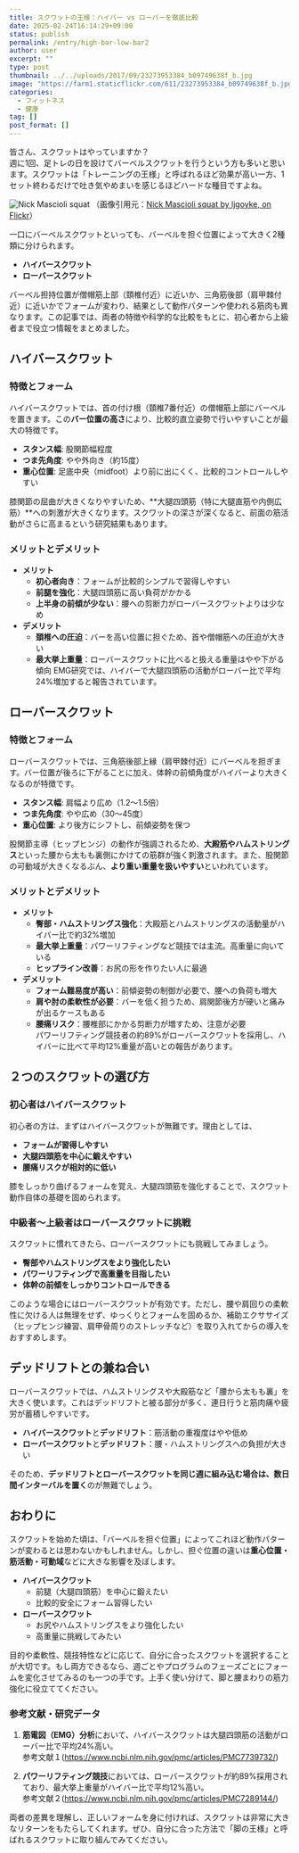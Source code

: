 ```yaml
---
title: スクワットの王様：ハイバー vs ローバーを徹底比較
date: 2025-02-24T16:14:29+09:00
status: publish
permalink: /entry/high-bar-low-bar2
author: user
excerpt: ""
type: post
thumbnail: ../../uploads/2017/09/23273953384_b09749638f_b.jpg
image: "https://farm1.staticflickr.com/611/23273953384_b09749638f_b.jpg"
categories:
  - フィットネス
  - 健康
tag: []
post_format: []
---
```


皆さん、スクワットはやっていますか？  
週に1回、足トレの日を設けてバーベルスクワットを行うという方も多いと思います。スクワットは「トレーニングの王様」と呼ばれるほど効果が高い一方、1セット終わるだけで吐き気やめまいを感じるほどハードな種目ですよね。

![Nick Mascioli squat](https://farm1.staticflickr.com/611/23273953384_b09749638f_b.jpg)
（画像引用元：[Nick Mascioli squat by ljgoyke, on Flickr](https://www.flickr.com/photos/125473839@N07/23273953384/)）

一口にバーベルスクワットといっても、バーベルを担ぐ位置によって大きく2種類に分けられます。
- **ハイバースクワット**
- **ローバースクワット**

バーベル担持位置が僧帽筋上部（頚椎付近）に近いか、三角筋後部（肩甲棘付近）に近いかでフォームが変わり、結果として動作パターンや使われる筋肉も異なります。この記事では、両者の特徴や科学的な比較をもとに、初心者から上級者まで役立つ情報をまとめました。

## ハイバースクワット

### 特徴とフォーム
ハイバースクワットでは、首の付け根（頚椎7番付近）の僧帽筋上部にバーベルを置きます。この**バー位置の高さ**により、比較的直立姿勢で行いやすいことが最大の特徴です。  
- **スタンス幅**: 股関節幅程度  
- **つま先角度**: やや外向き（約15度）  
- **重心位置**: 足底中央（midfoot）より前に出にくく、比較的コントロールしやすい  

膝関節の屈曲が大きくなりやすいため、**大腿四頭筋（特に大腿直筋や内側広筋）**への刺激が大きくなります。スクワットの深さが深くなると、前面の筋活動がさらに高まるという研究結果もあります。

### メリットとデメリット
- **メリット**  
  - **初心者向き**：フォームが比較的シンプルで習得しやすい  
  - **前腿を強化**：大腿四頭筋に高い負荷がかかる  
  - **上半身の前傾が少ない**：腰への剪断力がローバースクワットよりは少なめ
- **デメリット**  
  - **頚椎への圧迫**：バーを高い位置に担ぐため、首や僧帽筋への圧迫が大きい  
  - **最大挙上重量**：ローバースクワットに比べると扱える重量はやや下がる傾向
EMG研究では、ハイバーで大腿四頭筋の活動がローバー比で平均24%増加すると報告されています。

## ローバースクワット
### 特徴とフォーム
ローバースクワットでは、三角筋後部上縁（肩甲棘付近）にバーベルを担ぎます。バー位置が後ろに下がることに加え、体幹の前傾角度がハイバーより大きくなるのが特徴です。  
- **スタンス幅**: 肩幅より広め（1.2〜1.5倍）  
- **つま先角度**: やや広め（30〜45度）  
- **重心位置**: より後方にシフトし、前傾姿勢を保つ  

股関節主導（ヒップヒンジ）の動作が強調されるため、**大殿筋やハムストリングス**といった腰から太もも裏側にかけての筋群が強く刺激されます。また、股関節の可動域が大きくなるぶん、**より重い重量を扱いやすい**といわれています。

### メリットとデメリット
- **メリット**  
  - **臀部・ハムストリングス強化**：大殿筋とハムストリングスの活動量がハイバー比で約32%増加  
  - **最大挙上重量**：パワーリフティングなど競技では主流。高重量に向いている  
  - **ヒップライン改善**：お尻の形を作りたい人に最適
- **デメリット**  
  - **フォーム難易度が高い**：前傾姿勢の制御が必要で、腰への負荷も増大  
  - **肩や肘の柔軟性が必要**：バーを低く担うため、肩関節後方が硬いと痛みが出るケースもある  
  - **腰痛リスク**：腰椎部にかかる剪断力が増すため、注意が必要  
パワーリフティング競技者の約89%がローバースクワットを採用し、ハイバーに比べて平均12%重量が高いとの報告があります。

## ２つのスクワットの選び方
### 初心者はハイバースクワット
初心者の方は、まずはハイバースクワットが無難です。理由としては、

- **フォームが習得しやすい**  
- **大腿四頭筋を中心に鍛えやすい**  
- **腰痛リスクが相対的に低い**  

膝をしっかり曲げるフォームを覚え、大腿四頭筋を強化することで、スクワット動作自体の基礎を固められます。

### 中級者〜上級者はローバースクワットに挑戦
スクワットに慣れてきたら、ローバースクワットにも挑戦してみましょう。

- **臀部やハムストリングスをより強化したい**  
- **パワーリフティングで高重量を目指したい**  
- **体幹の前傾をしっかりコントロールできる**  

このような場合にはローバースクワットが有効です。ただし、腰や肩回りの柔軟性に欠ける人は無理をせず、ゆっくりとフォームを固めるか、補助エクササイズ（ヒップヒンジ練習、肩甲骨周りのストレッチなど）を取り入れてからの導入をおすすめします。

## デッドリフトとの兼ね合い
ローバースクワットでは、ハムストリングスや大殿筋など「腰から太もも裏」を大きく使います。これはデッドリフトと被る部分が多く、連日行うと筋肉痛や疲労が蓄積しやすいです。

- **ハイバースクワット**と**デッドリフト**：筋活動の重複度はやや低め  
- **ローバースクワット**と**デッドリフト**：腰・ハムストリングスへの負担が大きい  

そのため、**デッドリフトとローバースクワットを同じ週に組み込む場合は、数日間インターバルを置く**のが無難でしょう。

## おわりに
スクワットを始めた頃は、「バーベルを担ぐ位置」によってこれほど動作パターンが変わるとは思わないかもしれません。しかし、担ぐ位置の違いは**重心位置・筋活動・可動域**などに大きな影響を及ぼします。
- **ハイバースクワット**  
  - 前腿（大腿四頭筋）を中心に鍛えたい  
  - 比較的安全にフォーム習得したい  
- **ローバースクワット**  
  - お尻やハムストリングスをより強化したい  
  - 高重量に挑戦してみたい  

目的や柔軟性、競技特性などに応じて、自分に合ったスクワットを選択することが大切です。もし両方できるなら、週ごとやプログラムのフェーズごとにフォームを変化させてみるのも一つの手です。上手く使い分けて、脚と腰まわりの筋力強化に役立ててください。

### 参考文献・研究データ
1. **筋電図（EMG）分析**において、ハイバースクワットは大腿四頭筋の活動がローバー比で平均24%高い。  
    参考文献１(https://www.ncbi.nlm.nih.gov/pmc/articles/PMC7739732/)

2. **パワーリフティング競技**においては、ローバースクワットが約89%採用されており、最大挙上重量がハイバー比で平均12%高い。  
    参考文献２(https://www.ncbi.nlm.nih.gov/pmc/articles/PMC7289144/)

両者の差異を理解し、正しいフォームを身に付ければ、スクワットは非常に大きなリターンをもたらしてくれます。ぜひ、自分に合った方法で「脚の王様」と呼ばれるスクワットに取り組んでみてください。



<AdUnitText />
